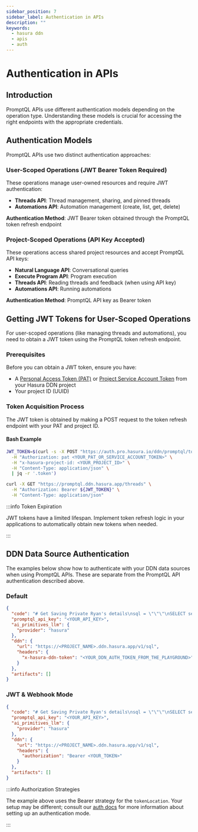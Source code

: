 ```yaml
---
sidebar_position: 7
sidebar_label: Authentication in APIs
description: ""
keywords:
  - hasura ddn
  - apis
  - auth
---
```


# Authentication in APIs

## Introduction

PromptQL APIs use different authentication models depending on the operation type. Understanding these models is crucial
for accessing the right endpoints with the appropriate credentials.

## Authentication Models

PromptQL APIs use two distinct authentication approaches:

### User-Scoped Operations (JWT Bearer Token Required)

These operations manage user-owned resources and require JWT authentication:

- **Threads API**: Thread management, sharing, and pinned threads
- **Automations API**: Automation management (create, list, get, delete)

**Authentication Method**: JWT Bearer token obtained through the PromptQL token refresh endpoint

### Project-Scoped Operations (API Key Accepted)

These operations access shared project resources and accept PromptQL API keys:

- **Natural Language API**: Conversational queries
- **Execute Program API**: Program execution
- **Threads API**: Reading threads and feedback (when using API key)
- **Automations API**: Running automations

**Authentication Method**: PromptQL API key as Bearer token

## Getting JWT Tokens for User-Scoped Operations

For user-scoped operations (like managing threads and automations), you need to obtain a JWT token using the PromptQL
token refresh endpoint.

### Prerequisites

Before you can obtain a JWT token, ensure you have:

- A [Personal Access Token (PAT)](/reference/cli/commands/ddn_auth_print-access-token.mdx) or
  [Project Service Account Token](/project-configuration//project-management/service-accounts.mdx) from your Hasura DDN
  project
- Your project ID (UUID)

### Token Acquisition Process

The JWT token is obtained by making a POST request to the token refresh endpoint with your PAT and project ID.

#### Bash Example

```bash title="Get JWT token"
JWT_TOKEN=$(curl -s -X POST "https://auth.pro.hasura.io/ddn/promptql/token" \
  -H "Authorization: pat <YOUR_PAT_OR_SERVICE_ACCOUNT_TOKEN>" \
  -H "x-hasura-project-id: <YOUR_PROJECT_ID>" \
  -H "Content-Type: application/json" \
  | jq -r '.token')
```

```bash title="Use the token for user-scoped operations"
curl -X GET "https://promptql.ddn.hasura.app/threads" \
  -H "Authorization: Bearer ${JWT_TOKEN}" \
  -H "Content-Type: application/json"
```

:::info Token Expiration

JWT tokens have a limited lifespan. Implement token refresh logic in your applications to automatically obtain new
tokens when needed.

:::

## DDN Data Source Authentication

The examples below show how to authenticate with your DDN data sources when using PromptQL APIs. These are separate from
the PromptQL API authentication described above.

### Default

```json {10} title="By default, you can use the short-lived x-hasura-ddn-token to make requests against the Execute Program API:"
{
  "code": "# Get Saving Private Ryan's details\nsql = \"\"\"\nSELECT series_title, overview, genre, director, imdb_rating, released_year\nFROM app.movies\nWHERE LOWER(series_title) = 'saving private ryan'\n\"\"\"\nmovie = executor.run_sql(sql)\n\nif len(movie) == 0:\n    executor.print(\"Movie not found\")\nelse:\n    movie = movie[0]\n    # Prepare text for classification\n    classification_text = f\"\"\"\nMovie: {movie['series_title']}\nOverview: {movie['overview']}\n\"\"\"",
  "promptql_api_key": "<YOUR_API_KEY>",
  "ai_primitives_llm": {
    "provider": "hasura"
  },
  "ddn": {
    "url": "https://<PROJECT_NAME>.ddn.hasura.app/v1/sql",
    "headers": {
      "x-hasura-ddn-token": "<YOUR_DDN_AUTH_TOKEN_FROM_THE_PLAYGROUND>"
    }
  },
  "artifacts": []
}
```

### JWT & Webhook Mode

```json {10} title="If you're using JWT or Webhook Mode, you'll pass your authentication header:"
{
  "code": "# Get Saving Private Ryan's details\nsql = \"\"\"\nSELECT series_title, overview, genre, director, imdb_rating, released_year\nFROM app.movies\nWHERE LOWER(series_title) = 'saving private ryan'\n\"\"\"\nmovie = executor.run_sql(sql)\n\nif len(movie) == 0:\n    executor.print(\"Movie not found\")\nelse:\n    movie = movie[0]\n    # Prepare text for classification\n    classification_text = f\"\"\"\nMovie: {movie['series_title']}\nOverview: {movie['overview']}\n\"\"\"",
  "promptql_api_key": "<YOUR_API_KEY>",
  "ai_primitives_llm": {
    "provider": "hasura"
  },
  "ddn": {
    "url": "https://<PROJECT_NAME>.ddn.hasura.app/v1/sql",
    "headers": {
      "authorization": "Bearer <YOUR_TOKEN>"
    }
  },
  "artifacts": []
}
```

:::info Authorization Strategies

The example above uses the Bearer strategy for the `tokenLocation`. Your setup may be different; consult our
[auth docs](/auth/index.mdx) for more information about setting up an authentication mode.

:::
